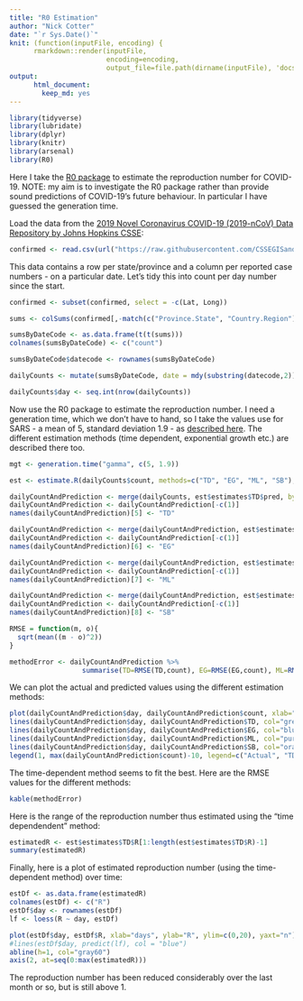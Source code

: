 ```yaml
---
title: "R0 Estimation"
author: "Nick Cotter"
date: "`r Sys.Date()`"
knit: (function(inputFile, encoding) { 
      rmarkdown::render(inputFile,
                        encoding=encoding, 
                        output_file=file.path(dirname(inputFile), 'docs', 'index.html')) })
output: 
      html_document:
        keep_md: yes
---
```


```r
library(tidyverse)
library(lubridate)
library(dplyr)
library(knitr)
library(arsenal)
library(R0)
```

Here I take the [R0 package](https://www.ncbi.nlm.nih.gov/pmc/articles/PMC3582628/) to estimate the reproduction number for COVID-19. NOTE: my aim is to investigate the R0 package rather than provide sound predictions of COVID-19's future behaviour. In particular I have guessed the generation time.


Load the data from the [2019 Novel Coronavirus COVID-19 (2019-nCoV) Data Repository by Johns Hopkins CSSE](https://github.com/CSSEGISandData/COVID-19):



```r
confirmed <- read.csv(url("https://raw.githubusercontent.com/CSSEGISandData/2019-nCoV/master/csse_covid_19_data/csse_covid_19_time_series/time_series_19-covid-Confirmed.csv"))
```

This data contains a row per state/province and a column per reported case numbers - on a particular date. Let's tidy this into count per day number since the start.

```r

confirmed <- subset(confirmed, select = -c(Lat, Long))

sums <- colSums(confirmed[,-match(c("Province.State", "Country.Region"), names(confirmed))], na.rm=TRUE)

sumsByDateCode <- as.data.frame(t(t(sums)))
colnames(sumsByDateCode) <- c("count")

sumsByDateCode$datecode <- rownames(sumsByDateCode)

dailyCounts <- mutate(sumsByDateCode, date = mdy(substring(datecode,2)))

dailyCounts$day <- seq.int(nrow(dailyCounts))
```


Now use the R0 package to estimate the reproduction number. I need a generation time, which we don't have to hand, so I take the values use for SARS - a mean of 5, standard deviation 1.9 - as [described here](https://www.medrxiv.org/content/10.1101/2020.03.08.20032946v1.full.pdf). The different estimation methods (time dependent, exponential growth etc.) are described there too.

```r
mgt <- generation.time("gamma", c(5, 1.9))

est <- estimate.R(dailyCounts$count, methods=c("TD", "EG", "ML", "SB"), GT=mgt)
```


```r
dailyCountAndPrediction <- merge(dailyCounts, est$estimates$TD$pred, by="row.names", sort=FALSE, all=TRUE)
dailyCountAndPrediction <- dailyCountAndPrediction[-c(1)]
names(dailyCountAndPrediction)[5] <- "TD"

dailyCountAndPrediction <- merge(dailyCountAndPrediction, est$estimates$EG$pred, by="row.names", sort=FALSE, all=TRUE)
dailyCountAndPrediction <- dailyCountAndPrediction[-c(1)]
names(dailyCountAndPrediction)[6] <- "EG"

dailyCountAndPrediction <- merge(dailyCountAndPrediction, est$estimates$ML$pred, by="row.names", sort=FALSE, all=TRUE)
dailyCountAndPrediction <- dailyCountAndPrediction[-c(1)]
names(dailyCountAndPrediction)[7] <- "ML"

dailyCountAndPrediction <- merge(dailyCountAndPrediction, est$estimates$SB$pred, by="row.names", sort=FALSE, all=TRUE)
dailyCountAndPrediction <- dailyCountAndPrediction[-c(1)]
names(dailyCountAndPrediction)[8] <- "SB"
```

```r

RMSE = function(m, o){
  sqrt(mean((m - o)^2))
}

methodError <- dailyCountAndPrediction %>%
                  summarise(TD=RMSE(TD,count), EG=RMSE(EG,count), ML=RMSE(ML,count), SB=RMSE(SB,count))

```



We can plot the actual and predicted values using the different estimation methods:

```r
plot(dailyCountAndPrediction$day, dailyCountAndPrediction$count, xlab="days",ylab="count", col="red")
lines(dailyCountAndPrediction$day, dailyCountAndPrediction$TD, col="green")
lines(dailyCountAndPrediction$day, dailyCountAndPrediction$EG, col="blue")
lines(dailyCountAndPrediction$day, dailyCountAndPrediction$ML, col="purple")
lines(dailyCountAndPrediction$day, dailyCountAndPrediction$SB, col="orange")
legend(1, max(dailyCountAndPrediction$count)-10, legend=c("Actual", "TD", "EG", "ML", "SB"), col=c("red", "green", "blue", "purple", "orange"), lty=c(0,1,1,1,1), pch=c(1,NA,NA,NA,NA), cex=0.8)
```

The time-dependent method seems to fit the best. Here are the RMSE values for the different methods:

```r

kable(methodError)
```


Here is the range of the reproduction number thus estimated using the "time dependendent" method:

```r
estimatedR <- est$estimates$TD$R[1:length(est$estimates$TD$R)-1]
summary(estimatedR)
```

Finally, here is a plot of estimated reproduction number (using the time-dependent method) over time:

```r
estDf <- as.data.frame(estimatedR)
colnames(estDf) <- c("R")
estDf$day <- rownames(estDf)
lf <- loess(R ~ day, estDf)

plot(estDf$day, estDf$R, xlab="days", ylab="R", ylim=c(0,20), yaxt="n")
#lines(estDf$day, predict(lf), col = "blue")
abline(h=1, col="gray60")
axis(2, at=seq(0:max(estimatedR)))
```

The reproduction number has been reduced considerably over the last month or so, but is still above 1.
